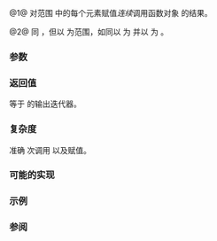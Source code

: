 {{cpp/ranges/title|generate}}
{{cpp/algorithm/ranges/navbar}}
{{dcl begin}}
{{dcl header|algorithm}}
{{dcl h|调用签名}}
{{dcl|num=1|since=c++20|1=
template&lt; std::input_or_output_iterator O, std::sentinel_for&lt;O&gt; S,
          std::copy_constructible F &gt;
requires std::invocable&lt;F&amp;&gt; &amp;&amp; std::indirectly_writable&lt;O, std::invoke_result_t&lt;F&amp;&gt;&gt;
constexpr O
    generate( O first, S last, F gen );
}}
{{dcl|num=2|since=c++20|1=
template&lt; class R, std::copy_constructible F &gt;
requires std::invocable&lt;F&amp;&gt; &amp;&amp; ranges::output_range&lt;R, std::invoke_result_t&lt;F&amp;&gt;&gt;
constexpr ranges::borrowed_iterator_t&lt;R&gt;
    generate( R&amp;&amp; r, F gen );
}}
{{dcl end}}

@1@ 对范围 {{range|first|last}} 中的每个元素赋值''连续''调用函数对象 {{c|gen}} 的结果。

@2@ 同 {{v|1}}，但以 {{tt|r}} 为范围，如同以 {{c|ranges::begin(r)}} 为 {{tt|first}} 并以 {{c|ranges::end(r)}} 为 {{tt|last}}。

{{cpp/ranges/niebloid}}

===参数===
{{par begin}}
{{par range|3=要修改的|sentinel=yes}}
{{par|r|要修改的元素范围}}
{{par|gen|生成器函数对象}}
{{par end}}

===返回值===
等于 {{tt|last}} 的输出迭代器。

===复杂度===
准确 {{c|ranges::distance(first, last)}} 次调用 {{c|gen()}} 以及赋值。

===可能的实现===
{{eq fun|1=
struct generate_fn
{
    template&lt;std::input_or_output_iterator O, std::sentinel_for&lt;O&gt; S,
             std::copy_constructible F&gt;
    requires std::invocable&lt;F&amp;&gt; &amp;&amp; std::indirectly_writable&lt;O, std::invoke_result_t&lt;F&amp;&gt;&gt;
    constexpr O operator()(O first, S last, F gen) const
    {
        for (; first != last; *first = std::invoke(gen), ++first)
        {}
        return first;
    }

    template&lt;class R, std::copy_constructible F&gt;
    requires std::invocable&lt;F&amp;&gt; &amp;&amp; ranges::output_range&lt;R, std::invoke_result_t&lt;F&amp;&gt;&gt;
    constexpr ranges::borrowed_iterator_t&lt;R&gt; operator()(R&amp;&amp; r, F gen) const
    {
        return (*this)(ranges::begin(r), ranges::end(r), std::move(gen));
    }
};

inline constexpr generate_fn generate {};
}}

===示例===
{{example
|code=
#include &lt;algorithm&gt;
#include &lt;array&gt;
#include &lt;iostream&gt;
#include &lt;random&gt;
#include &lt;string_view&gt;

auto dice()
{
    static std::uniform_int_distribution&lt;int&gt; distr{1, 6};
    static std::random_device device;
    static std::mt19937 engine {device()};
    return distr(engine);
}

void iota(auto&amp; r, int init)
{
    std::ranges::generate(r, [init]() mutable { return init++; });
}

void print(std::string_view comment, const auto&amp; v)
{
    for (std::cout &lt;&lt; comment; int i : v)
        std::cout &lt;&lt; i &lt;&lt; ' ';
    std::cout &lt;&lt; '\n';
}

int main()
{
    std::array&lt;int, 8&gt; v;

    std::ranges::generate(v.begin(), v.end(), dice);
    print("dice: ", v);
    std::ranges::generate(v, dice);
    print("dice: ", v);

    iota(v, 1);
    print("iota: ", v);
}
|p=true
|output=
dice: 4 3 1 6 6 4 5 5
dice: 4 2 5 3 6 2 6 2
iota: 1 2 3 4 5 6 7 8
}}

===参阅===
{{dsc begin}}
{{dsc inc|cpp/algorithm/ranges/dsc generate_n}}
{{dsc inc|cpp/algorithm/ranges/dsc fill}}
{{dsc inc|cpp/algorithm/ranges/dsc fill_n}}
{{dsc inc|cpp/algorithm/ranges/dsc transform}}
{{dsc inc|cpp/numeric/random/ranges/dsc generate_random}}
{{dsc inc|cpp/algorithm/dsc generate}}
{{dsc end}}

{{langlinks|de|en|es|fr|it|ja|pt|ru}}